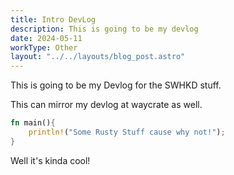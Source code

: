 ```yaml
---
title: Intro DevLog
description: This is going to be my devlog
date: 2024-05-11
workType: Other
layout: "../../layouts/blog_post.astro"
---
```


This is going to be my Devlog for the SWHKD stuff.

This can mirror my devlog at waycrate as well.

```rust
fn main(){
    println!("Some Rusty Stuff cause why not!");
}
```

Well it's kinda cool!

